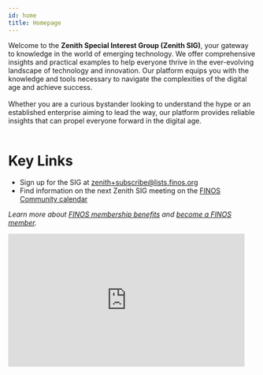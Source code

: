 ```yaml
---
id: home
title: Homepage
---
```


<div style={{ width: '50%', float: 'left', clear: 'left'}}>
Welcome to the <b>Zenith Special Interest Group (Zenith SIG)</b>, your gateway to knowledge in the world of emerging technology. We offer comprehensive insights and practical examples to help everyone thrive in the ever-evolving landscape of technology and innovation. Our platform equips you with the knowledge and tools necessary to navigate the complexities of the digital age and achieve success.
<br/><br/>
Whether you are a curious bystander looking to understand the hype or an established enterprise aiming to lead the way, our platform provides reliable insights that can propel everyone forward in the digital age.<br/><br/>

# Key Links

* Sign up for the SIG at zenith+subscribe@lists.finos.org
* Find information on the next Zenith SIG meeting on the [FINOS Community calendar](https://calendar.google.com/calendar/u/0/embed?src=finos.org_fac8mo1rfc6ehscg0d80fi8jig@group.calendar.google.com)

_Learn more about [FINOS membership benefits](https://www.finos.org/hubfs/FINOS%20Membership%20Benefits%20Guide.pdf) and [become a FINOS member](https://joinnow.platform.linuxfoundation.org/?project=finos)._
</div>
<div  style={{ width: '50%', float: 'right', clear: 'right'}}>
<iframe width="480" height="270" src="https://www.youtube.com/embed/HhXkbroh8sM" title="FINOS - Zenith SIG Overview" frameborder="0" allow="accelerometer; autoplay; clipboard-write; encrypted-media; gyroscope; picture-in-picture; web-share" allowfullscreen></iframe>
</div>